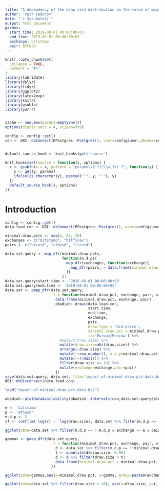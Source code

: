 ```yaml
---
title: "A dependency of the draw size distribution on the value of minimal.draw.pct parameter"
author: "Petr Fedorov"
date: "`r Sys.Date()`"
output: html_document
params:
  start_time: 2019-08-01 00:00:00+03
  end_time: 2019-09-01 00:00:00+03
  exchange: bitstamp
  pair: BTCUSD
---
```


```r
knitr::opts_chunk$set(
  collapse = TRUE,
  comment = "#>"
)
library(lubridate)
library(dplyr)
library(tidyr)
library(ggplot2)
library(latex2exp)
library(knitr)
library(gsubfn)
library(purrr)


cache <- new.env(parent=emptyenv())
options(digits.secs = 4, scipen=999)

config <- config::get()
con <- DBI::dbConnect(RPostgres::Postgres(), user=config$user,dbname=config$dbname, host=config$host,port=config$port, sslmode="require", sslrootcert=config$sslrootcert, sslcert=config$sslcert,sslkey=config$sslkey,bigint="numeric")


default_source_hook <- knit_hooks$get('source')

knit_hooks$set(source = function(x, options) {
  x <- gsubfn(x = x, pattern = "params\\$`?([\\w_]+)`?", function(y) {
    y <- get(y, params)
    ifelse(is.character(y), paste0("'", y, "'"), y)
  })
  default_source_hook(x, options)
})

```


# Introduction



```r
config <- config::get()
data.load.con <- DBI::dbConnect(RPostgres::Postgres(), user=config$user,dbname=config$dbname, host=config$host,port=config$port, sslmode="require", sslrootcert=config$sslrootcert, sslcert=config$sslcert,sslkey=config$sslkey,bigint="numeric")

minimal.draw.pcts <- seq(5, 85, 20)
exchanges <- c("bitstamp", "bitfinex")
pairs <- c("btcusd", "ethusd", "ltcusd")

data.set.query <- map_dfr(minimal.draw.pcts,
                          function(m.d.p){
                            map_dfr(exchanges, function(exchange){
                              map_dfr(pairs, ~ data.frame(minimal.draw.pct = m.d.p, exchange = factor(exchange,levels=exchanges), pair = factor(.x, levels=pairs)))
                            })
                          })
data.set.query$start.time <- '2019-08-01 00:00:00+03'
data.set.query$end.time <- '2019-09-01 00:00:00+03'
data.set <- pmap_dfr(data.set.query, 
                     .f = function(minimal.draw.pct, exchange, pair, start.time, end.time) {
                       data.frame(minimal.draw.pct, exchange, pair)
                       obadiah::draws(data.load.con, 
                                      start.time,
                                      end.time,
                                      exchange,
                                      pair,
                                      draw.type = 'mid-price',
                                      minimal.draw.pct = minimal.draw.pct,
                                      tz='Europe/Moscow') %>%
                         #select(draw.size) %>%
                         mutate(draw.size=abs(draw.size)) %>%
                         arrange(-draw.size) %>%
                         mutate(r=row_number(), m.d.p=minimal.draw.pct) %>%
                         mutate(r=r/max(r)) %>% 
                         filter(draw.size >= 10) %>%
                         mutate(exchange=exchange,pair=pair)
                       })
save(data.set.query, data.set, file="impact-of-minimal-draw-pct-data.bz2")
DBI::dbDisconnect(data.load.con)
```

```r
load("impact-of-minimal-draw-pct-data.bz2")
```



```r
obadiah::plotDataAvailability(obadiah::intervals(con,data.set.query$start.time[1],data.set.query$end.time[1],'bitstamp','btcusd'))
```



```r
e <- 'bitstamp'
p <- 'ethusd'
m.d.p <- 5
cf <- coef(lm( log(r) ~  log(draw.size), data.set %>% filter(m.d.p == !!m.d.p & exchange == e & pair == p & draw.size > 17) ))

ggplot(data=data.set %>% filter(m.d.p == !!m.d.p & exchange == e & pair == p), aes(x=log(draw.size), y=log(r), group=m.d.p, colour=as.character(m.d.p))) + geom_point(size=0.5) + scale_x_continuous(breaks=c(5, 10,30,50, 60, 80, 100,200, 300)) + geom_abline(slope = cf[2], intercept = cf[1]) + labs(title=paste0("gamma=", round(cf[2],2)))

```




```r
gammas <- pmap_dfr(data.set.query, 
                     .f = function(minimal.draw.pct, exchange, pair, start.time, end.time) {
                       d <- data.set %>% filter(m.d.p == !!minimal.draw.pct & exchange == !!exchange & pair == !!pair & draw.size > 10) 
                       t <- quantile(d$draw.size, 0.90)
                       d <- d %>% filter(draw.size > t)
                       data.frame(minimal.draw.pct = minimal.draw.pct, exchange = exchange, pair = pair, gamma= coef(lm( log(r) ~  log(draw.size), d))[2], threshould.draw=t)
                     })

ggplot(data=gammas,aes(x=minimal.draw.pct, y=gamma, group=paste0(exchange, "+", pair), colour=paste0(exchange, "+", pair))) + geom_line() + geom_point() + scale_x_continuous(breaks=unique(gammas$minimal.draw.pct))
```



```r

ggplot(data=data.set %>% filter(draw.size > 10), aes(x=draw.size, y=r, group=paste0(exchange, "+", pair, "+", m.d.p), colour=as.character(m.d.p))) + geom_point(size=0.5) + scale_x_log10(breaks=c(5, 10,30,50, 60, 80, 100,200, 300)) + scale_y_log10() 

```

